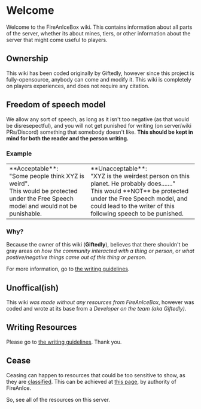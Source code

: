 # Welcome
Welcome to the FireAnIceBox wiki. This contains information about all parts of the server, whether its about mines, tiers, or other information about the server that might come useful to players.

## Ownership
This wiki has been coded originally by Giftedly, however since this project is fully-opensource, anybody can come and modify it. This wiki is completely on players experiences, and does not require any citation.

## Freedom of speech model
We allow any sort of speech, as long as it isn't too negative (as that would be disresepectful), and you will not get punished for writing (on server/wiki PRs/Discord) something that somebody doesn't like. **This should be kept in mind for both the reader and the person writing.**<br/>
<Alert title="This will NOT be reverted" description="For any point of this wiki being out, this will not be reverted. This will never be something planned to be reverted, and doesn't matter on how much the staff annoy me." variant="important"/>

### Example
<table>
  <tbody>
    <tr>
      <td>
        **Acceptable**: <br/>
        "Some people think XYZ is weird". <br/>
        This would be protected under the Free Speech model and would not be punishable.
      </td>
      <td>
      **Unacceptable**: <br/>
      "XYZ is the weirdest person on this planet. He probably does......." <br/>
      This would **NOT** be protected under the Free Speech model, and could lead to the writer of this following speech to be punished.
      </td>
    </tr>
  </tbody>
</table>

### Why?
Because the owner of this wiki (**Giftedly**), believes that there shouldn't be gray areas on *how the community interacted with a thing or person*, or *what postive/negative things came out of this thing or person*.

For more information, go to [the writing guidelines](/docs/writing).

## Unoffical(ish)
This wiki *was made without any resources from FireAnIceBox*, however was coded and wrote at its base from a *Developer on the team (aka Giftedly)*.

## Writing Resources
Please go to [the writing guidelines](/docs/writing).
Thank you.

## Cease
Ceasing can happen to resources that could be too sensitive to show, as they are [classified](/docs/classified). This can be achieved at [this page](/cease), by authority of FireAnIce.

So, see all of the resources on this server.
